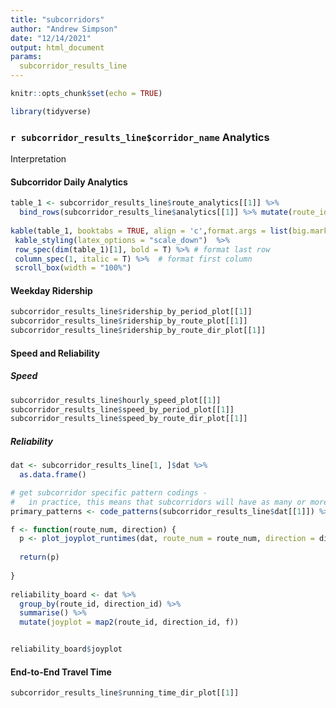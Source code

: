 ```yaml
---
title: "subcorridors"
author: "Andrew Simpson"
date: "12/14/2021"
output: html_document
params:
  subcorridor_results_line
---
```


```r
knitr::opts_chunk$set(echo = TRUE)

library(tidyverse)
```
### `r subcorridor_results_line$corridor_name` Analytics 

Interpretation 

#### Subcorridor Daily Analytics
```r

table_1 <- subcorridor_results_line$route_analytics[[1]] %>% 
  bind_rows(subcorridor_results_line$analytics[[1]] %>% mutate(route_id = "Total"))
  
kable(table_1, booktabs = TRUE, align = 'c',format.args = list(big.mark = ","),digits=1) %>%
 kable_styling(latex_options = "scale_down")  %>%
 row_spec(dim(table_1)[1], bold = T) %>% # format last row
 column_spec(1, italic = T) %>%  # format first column
 scroll_box(width = "100%")
```

#### Weekday Ridership

```r
subcorridor_results_line$ridership_by_period_plot[[1]]
subcorridor_results_line$ridership_by_route_plot[[1]]
subcorridor_results_line$ridership_by_route_dir_plot[[1]]

```

#### Speed and Reliability


##### Speed

```r

subcorridor_results_line$hourly_speed_plot[[1]]
subcorridor_results_line$speed_by_period_plot[[1]]
subcorridor_results_line$speed_by_route_dir_plot[[1]]

```

##### Reliability

```r

dat <- subcorridor_results_line[1, ]$dat %>% 
  as.data.frame()

# get subcorridor specific pattern codings - 
#   in practice, this means that subcorridors will have as many or more primary patterns than full corrides, since some patterns are "primary" on a subcorridor but not on the full corridor
primary_patterns <- code_patterns(subcorridor_results_line$dat[[1]]) %>% filter(pattern_type == "primary") %>% select(pattern_id) %>% as.list()

f <- function(route_num, direction) {
  p <- plot_joyplot_runtimes(dat, route_num = route_num, direction = direction, pattern_list = primary_patterns[[1]], corridor_name = subcorridor_results_line$corridor_name[[1]])
  
  return(p)
  
}
  
reliability_board <- dat %>% 
  group_by(route_id, direction_id) %>% 
  summarise() %>% 
  mutate(joyplot = map2(route_id, direction_id, f))


reliability_board$joyplot


```



#### End-to-End Travel Time

```r

subcorridor_results_line$running_time_dir_plot[[1]]

```